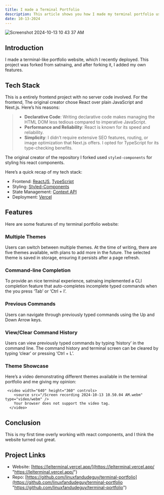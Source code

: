 ```yaml
---
title: I made a Terminal Portfolio
description: This article shows you how I made my terminal portfolio using React and Typescript.
date: 10-13-2024
---
```


![Screenshot 2024-10-13 10 43 37 AM](https://github.com/user-attachments/assets/e0a061ae-35de-4244-b294-6738a1a6a764)


## Introduction

I made a terminal-like portfolio website, which I recently deployed. This project was forked from satnaing, and after forking it, I added my own features.

## Tech Stack

This is a entirely frontend project with no server code involved. For the frontend, The original creator chose React over plain JavaScript and Next.js. Here’s his reasons:

> - **Declarative Code**: Writing declarative code makes managing the HTML DOM less tedious compared to imperative JavaScript.
 > - **Performance and Reliability**: React is known for its speed and reliability.
 > - **Simplicity**: I didn’t require extensive SEO features, routing, or image optimization that Next.js offers.
 > I opted for TypeScript for its type-checking benefits.

The original creator of the repository I forked used `styled-components` for styling his react components.


Here’s a quick recap of my tech stack:

- Frontend: [ReactJS](https://reactjs.org/ "React Website"), [TypeScript](https://www.typescriptlang.org/ "TypeScript Website")
- Styling: [Styled-Components](https://styled-components.com/ "Styled-Components Website")
- State Management: [Context API](https://reactjs.org/docs/context.html "React ContextAPI")
- Deployment: [Vercel](https://vercel.app/ "Vercel")

## Features

Here are some features of my terminal portfolio website:

### Multiple Themes

Users can switch between multiple themes. At the time of writing, there are five themes available, with plans to add more in the future. The selected theme is saved in storage, ensuring it persists after a page refresh.
 

### Command-line Completion

To provide an nice terminal experience, satnaing implemented a CLI completion feature that auto-completes incomplete typed commands when the you press ‘Tab’ or ‘Ctrl + I’.


### Previous Commands

Users can navigate through previously typed commands using the Up and Down Arrow keys.


### View/Clear Command History

Users can view previously typed commands by typing ‘history’ in the command line. The command history and terminal screen can be cleared by typing ‘clear’ or pressing ‘Ctrl + L’.


### Theme Showcase

Here’s a video demonstrating different themes available in the terminal portfolio and me giving my opinion:

     <video width="640" height="360" controls>
        <source src="/Screen recording 2024-10-13 10.50.04 AM.webm" type="video/webm" />
        Your browser does not support the video tag.
      </video>

## Conclusion

This is my first time overly working with react components, and I think the website turned out great.


## Project Links

- Website: [https://lelterminal.vercel.app/](https://lelterminal.vercel.app/ "https://lelterminal.vercel.app/")
- Repo: [https://github.com/linuxfandudeguy/terminal-portfolio](https://github.com/linuxfandudeguy/terminal-portfolio "https://github.com/linuxfandudeguy/terminal-portfolio")

